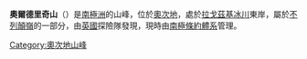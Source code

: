 {{coord|80|7|S|158|13|E|display=title}}

'''奧爾德里奇山'''（{{lang-en|Mount Aldrich}}）是[[南極洲|南極洲]]的山峰，位於[[奧次地|奧次地]]，處於[[拉戈茲基冰川|拉戈茲基冰川]]東岸，屬於[[不列顛嶺|不列顛嶺]]的一部分，由[[英國|英國]]探險隊發現，現時由[[南極條約體系|南極條約體系]]管理。

{{DEFAULTSORT:Mount Aldrich}}
[[Category:奧次地山峰|Category:奧次地山峰]]


{{OatesLand-geo-stub}}